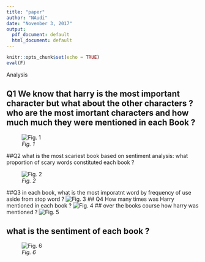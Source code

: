 ```yaml
---
title: "paper"
author: "NAudi"
date: "November 3, 2017"
output:
  pdf_document: default
  html_document: default
---
```


```r
knitr::opts_chunk$set(echo = TRUE)
eval(F)
```

Analysis 

## Q1 We know that harry is the most important character but what about the other characters ? who are the most imortant characters and how much much they were mentioned in each Book ? 
![*Fig. 1* ](graph/q1.png)

##Q2 what is the most scariest book based on sentiment analysis: what proportion of scary words constituted each book ? 

![*Fig. 2*  ](graph/q2.png)



##Q3 in each book, what is the most imporatnt word by frequency of use aside from stop word ?
![*Fig. 3*  ](graph/q3.png)
## Q4 How many times was Harry mentioned in each book ?
![*Fig. 4*  ](graph/q5.png)
## over the books course how harry was mentioned ?
![*Fig. 5*  ](graph/q7.png) 

## what is the sentiment of each book ?
![*Fig. 6*  ](graph/q6.png)


